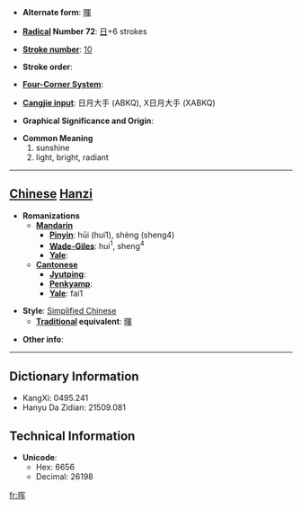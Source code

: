 * '''Alternate form''': [[暉]]

* '''[[Wiktionary:Chinese radical index| Radical]] Number 72''': [[Wiktionary:Chinese radical index 日|日]]+6 strokes

* '''[[Wiktionary:Chinese total strokes index|Stroke number]]''': [[Wiktionary:Chinese total strokes index 10|10]]

* '''Stroke order''': 

* '''[[Wiktionary:Chinese four corner index|Four-Corner System]]''': 

* '''[[Wiktionary:Chinese Cangjie index|Cangjie input]]''': 日月大手 (ABKQ), X日月大手 (XABKQ)

* '''Graphical Significance and Origin''': 

* '''Common Meaning'''
*#sunshine
*# light, bright, radiant


----

== [[Chinese]] [[Hanzi]] ==

* '''Romanizations'''
** '''[[Mandarin]]'''
*** '''[[Pinyin]]''': hūi (hui1), shèng (sheng4)
*** '''[[Wade-Giles]]''': hui<sup>1</sup>, sheng<sup>4</sup>
*** '''[[Yale]]''': 
** '''[[Cantonese]]'''
*** '''[[Jyutping]]''':
*** '''[[Penkyamp]]''': 
*** '''[[Yale]]''': fai1

* '''Style''': [[Simplified Chinese]] 
** '''[[Traditional Chinese|Traditional]] equivalent''': [[暉]]

* '''Other info''': 

----

== Dictionary Information ==

* KangXi: 0495.241
* Hanyu Da Zidian: 21509.081

== Technical Information ==

* '''Unicode''':
** Hex: 6656
** Decimal: 26198

[[fr:晖]]